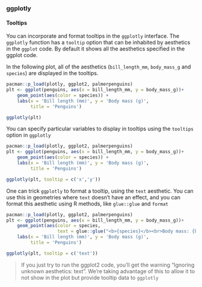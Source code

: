### ggplotly

#### Tooltips

You can incorporate and format tooltips in the `ggplotly` interface. The `ggplotly`
function has a `tooltip` option that can be inhabited by aesthetics in the 
`ggplot` code. By default it shows all the aesthetics specified in the ggplot code. 

In the following plot, all of the aesthetics (`bill_length_mm`, `body_mass_g` and `species`) are displayed in the tooltips.

```r
pacman::p_load(plotly, ggplot2, palmerpenguins)
plt <- ggplot(penguins, aes(x = bill_length_mm, y = body_mass_g))+
	geom_point(aes(color = species)) + 
	labs(x = 'Bill length (mm)', y = 'Body mass (g)', 
		 title = 'Penguins')

ggplotly(plt)
```

You can specify particular variables to display in tooltips using the `tooltips` 
option in `ggplotly`

```r
pacman::p_load(plotly, ggplot2, palmerpenguins)
plt <- ggplot(penguins, aes(x = bill_length_mm, y = body_mass_g))+
	geom_point(aes(color = species)) + 
	labs(x = 'Bill length (mm)', y = 'Body mass (g)', 
		 title = 'Penguins')

ggplotly(plt, tooltip = c('x','y'))

```

One can trick `ggplotly` to format a tooltip, using the `text` aesthetic. You can use
this in geometries where `text` doesn't have an effect, and you can format this
aesthetic using R methods, like `glue::glue` and `format`

```r
pacman::p_load(plotly, ggplot2, palmerpenguins)
plt <- ggplot(penguins, aes(x = bill_length_mm, y = body_mass_g))+
	geom_point(aes(color = species, 
				   text = glue::glue("<b>{species}</b><br>Body mass: {body_mass_g} g<br>Bill length {bill_length_mm} mm"))) + 
	labs(x = 'Bill length (mm)', y = 'Body mass (g)', 
		 title = 'Penguins')

ggplotly(plt, tooltip = c('text'))

```

> If you just try to run the ggplot2 code, you'll get the warning "Ignoring unknown
aesthetics: text". We're taking advantage of this to allow it to not show in the plot
but provide tooltip data to `ggplotly`

